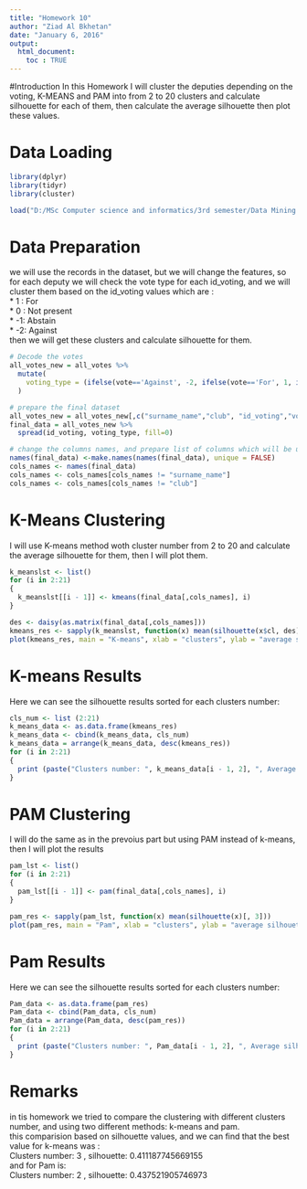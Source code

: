 ---
title: "Homework 10"
author: "Ziad Al Bkhetan"
date: "January 6, 2016"
output: 
  html_document:
    toc : TRUE
---

#Introduction
In this Homework I will cluster the deputies depending on the voting, K-MEANS and PAM into from 2 to 20 clusters and calculate silhouette for each of them, then calculate the average silhouette then plot these values. 

# Data Loading
```{r , cache=FALSE, warning=FALSE, message=FALSE}
library(dplyr)
library(tidyr)
library(cluster)

load("D:/MSc Computer science and informatics/3rd semester/Data Mining - Advances/Homeworks/all_votes.rda")

```

# Data Preparation
we will use the records in the dataset, but we will change the features, so for each deputy we will check the vote type for each id_voting, and we will cluster them based on the id_voting values which are : 
  <br>* 1 : For
  <br>* 0 : Not present
  <br>* -1: Abstain
  <br>* -2: Against
<br>then we will get these clusters and calculate silhouette for them.

```{r , cache=FALSE, warning=FALSE, message=FALSE}
# Decode the votes 
all_votes_new = all_votes %>%
  mutate(
    voting_type = (ifelse(vote=='Against', -2, ifelse(vote=='For', 1, ifelse(vote=='Abstain', -1, 0 ) )))
  )

# prepare the final dataset
all_votes_new = all_votes_new[,c("surname_name","club", "id_voting","voting_type")]
final_data = all_votes_new %>%
  spread(id_voting, voting_type, fill=0)

# change the columns names, and prepare list of columns which will be used in clustering
names(final_data) <-make.names(names(final_data), unique = FALSE)
cols_names <- names(final_data)
cols_names <- cols_names[cols_names != "surname_name"]
cols_names <- cols_names[cols_names != "club"]

```

# K-Means Clustering
I will use K-means method woth cluster number from 2 to 20 and calculate the average silhouette for them, then I will plot them. 

```{r , cache=FALSE, warning=FALSE, message=FALSE}
k_meanslst <- list()
for (i in 2:21)
{
  k_meanslst[[i - 1]] <- kmeans(final_data[,cols_names], i)
}

des <- daisy(as.matrix(final_data[,cols_names]))
kmeans_res <- sapply(k_meanslst, function(x) mean(silhouette(x$cl, des)[, 3]))
plot(kmeans_res, main = "K-means", xlab = "clusters", ylab = "average silhouette", type = "o", xaxt="n", las = 1)

```

# K-means Results
Here we can see the silhouette results sorted for each clusters number:

```{r , cache=FALSE, warning=FALSE, message=FALSE}

cls_num <- list (2:21)
k_means_data <- as.data.frame(kmeans_res)
k_means_data <- cbind(k_means_data, cls_num)
k_means_data = arrange(k_means_data, desc(kmeans_res))
for (i in 2:21)
{
  print (paste("Clusters number: ", k_means_data[i - 1, 2], ", Average silhouette:", k_means_data[i - 1, 1]))  
}
```

# PAM Clustering
I will do the same as in the prevoius part but using PAM instead of k-means, then I will plot the results
```{r , cache=FALSE, warning=FALSE, message=FALSE}

pam_lst <- list()
for (i in 2:21)
{
  pam_lst[[i - 1]] <- pam(final_data[,cols_names], i)
}

pam_res <- sapply(pam_lst, function(x) mean(silhouette(x)[, 3]))
plot(pam_res, main = "Pam", xlab = "clusters", ylab = "average silhouette", type = "o", xaxt="n", las = 1)


```

# Pam Results
Here we can see the silhouette results sorted for each clusters number:

```{r , cache=FALSE, warning=FALSE, message=FALSE}
Pam_data <- as.data.frame(pam_res)
Pam_data <- cbind(Pam_data, cls_num)
Pam_data = arrange(Pam_data, desc(pam_res))
for (i in 2:21)
{
  print (paste("Clusters number: ", Pam_data[i - 1, 2], ", Average silhouette:", Pam_data[i - 1, 1]))  
}

```



# Remarks
in tis homework we tried to compare the clustering with different clusters number, and using two different methods: k-means and pam.
<br> this comparision based on silhouette values, and we can find that the best value for k-means was :
<br>Clusters number:  3 , silhouette: 0.411187745669155
<br> and for Pam is:
<br>Clusters number:  2 , silhouette: 0.437521905746973
